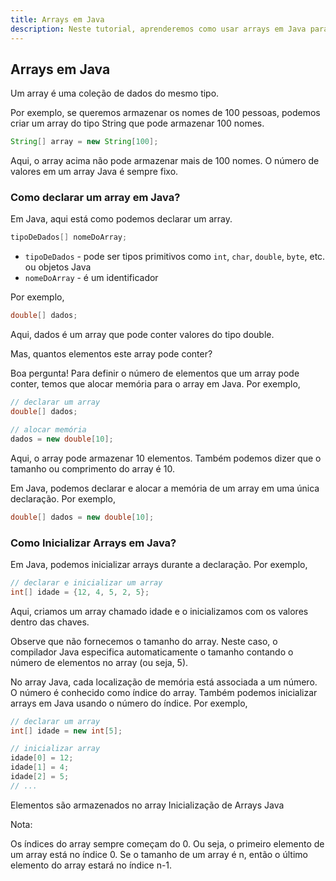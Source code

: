 ```yaml
---
title: Arrays em Java
description: Neste tutorial, aprenderemos como usar arrays em Java para armazenar coleções de dados do mesmo tipo.
---
```


## Arrays em Java

Um array é uma coleção de dados do mesmo tipo.

Por exemplo, se queremos armazenar os nomes de 100 pessoas, podemos criar um array do tipo String que pode armazenar 100 nomes.

```java
String[] array = new String[100];
```

Aqui, o array acima não pode armazenar mais de 100 nomes. O número de valores em um array Java é sempre fixo.

### Como declarar um array em Java?

Em Java, aqui está como podemos declarar um array.

```java
tipoDeDados[] nomeDoArray;
```

- `tipoDeDados` - pode ser tipos primitivos como `int`, `char`, `double`, `byte`, etc. ou objetos Java
- `nomeDoArray` - é um identificador

Por exemplo,

```java
double[] dados;
```

Aqui, dados é um array que pode conter valores do tipo double.

Mas, quantos elementos este array pode conter?

Boa pergunta! Para definir o número de elementos que um array pode conter, temos que alocar memória para o array em Java. Por exemplo,

```java
// declarar um array
double[] dados;

// alocar memória
dados = new double[10];
```

Aqui, o array pode armazenar 10 elementos. Também podemos dizer que o tamanho ou comprimento do array é 10.

Em Java, podemos declarar e alocar a memória de um array em uma única declaração. Por exemplo,

```java
double[] dados = new double[10];
```

### Como Inicializar Arrays em Java?

Em Java, podemos inicializar arrays durante a declaração. Por exemplo,

```java
// declarar e inicializar um array
int[] idade = {12, 4, 5, 2, 5};
```

Aqui, criamos um array chamado idade e o inicializamos com os valores dentro das chaves.

Observe que não fornecemos o tamanho do array. Neste caso, o compilador Java especifica automaticamente o tamanho contando o número de elementos no array (ou seja, 5).

No array Java, cada localização de memória está associada a um número. O número é conhecido como índice do array. Também podemos inicializar arrays em Java usando o número do índice. Por exemplo,

```java
// declarar um array
int[] idade = new int[5];

// inicializar array
idade[0] = 12;
idade[1] = 4;
idade[2] = 5;
// ...
```

Elementos são armazenados no array
Inicialização de Arrays Java

Nota:

Os índices do array sempre começam do 0. Ou seja, o primeiro elemento de um array está no índice 0.
Se o tamanho de um array é n, então o último elemento do array estará no índice n-1.
